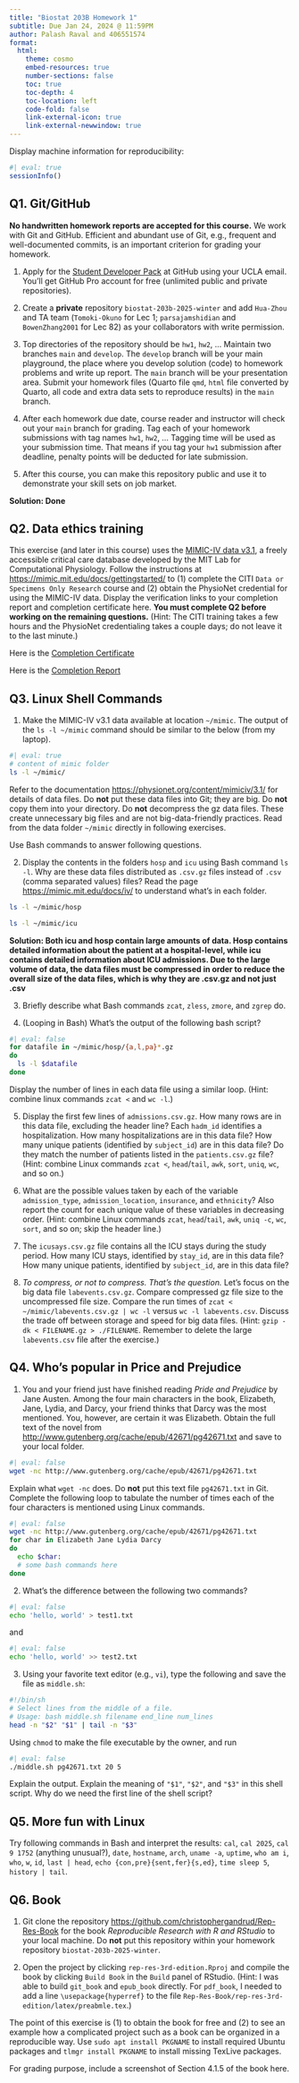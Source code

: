 ```yaml
---
title: "Biostat 203B Homework 1"
subtitle: Due Jan 24, 2024 @ 11:59PM
author: Palash Raval and 406551574
format:
  html:
    theme: cosmo
    embed-resources: true
    number-sections: false
    toc: true
    toc-depth: 4
    toc-location: left
    code-fold: false
    link-external-icon: true
    link-external-newwindow: true
---
```


Display machine information for reproducibility:
```r
#| eval: true
sessionInfo()
```

## Q1. Git/GitHub

**No handwritten homework reports are accepted for this course.** We work with Git and GitHub. Efficient and abundant use of Git, e.g., frequent and well-documented commits, is an important criterion for grading your homework.

1. Apply for the [Student Developer Pack](https://education.github.com/pack) at GitHub using your UCLA email. You'll get GitHub Pro account for free (unlimited public and private repositories).

2. Create a **private** repository `biostat-203b-2025-winter` and add `Hua-Zhou` and TA team (`Tomoki-Okuno` for Lec 1; `parsajamshidian` and `BowenZhang2001` for Lec 82) as your collaborators with write permission.

3. Top directories of the repository should be `hw1`, `hw2`, ... Maintain two branches `main` and `develop`. The `develop` branch will be your main playground, the place where you develop solution (code) to homework problems and write up report. The `main` branch will be your presentation area. Submit your homework files (Quarto file `qmd`, `html` file converted by Quarto, all code and extra data sets to reproduce results) in the `main` branch.

4. After each homework due date, course reader and instructor will check out your `main` branch for grading. Tag each of your homework submissions with tag names `hw1`, `hw2`, ... Tagging time will be used as your submission time. That means if you tag your `hw1` submission after deadline, penalty points will be deducted for late submission.

5. After this course, you can make this repository public and use it to demonstrate your skill sets on job market.

**Solution: Done**

## Q2. Data ethics training

This exercise (and later in this course) uses the [MIMIC-IV data v3.1](https://physionet.org/content/mimiciv/3.1/), a freely accessible critical care database developed by the MIT Lab for Computational Physiology. Follow the instructions at <https://mimic.mit.edu/docs/gettingstarted/> to (1) complete the CITI `Data or Specimens Only Research` course and (2) obtain the PhysioNet credential for using the MIMIC-IV data. Display the verification links to your completion report and completion certificate here. **You must complete Q2 before working on the remaining questions.** (Hint: The CITI training takes a few hours and the PhysioNet credentialing takes a couple days; do not leave it to the last minute.)

Here is the [Completion Certificate](https://www.citiprogram.org/verify/?wc552ff09-b10f-43fb-bcdc-2458a785c674-67239600)

Here is the [Completion Report](https://www.citiprogram.org/verify/?kf7af8d06-4f6f-4487-8157-46ac6c7329bc-67239600)


## Q3. Linux Shell Commands

1. Make the MIMIC-IV v3.1 data available at location `~/mimic`. The output of the `ls -l ~/mimic` command should be similar to the below (from my laptop).
```bash
#| eval: true
# content of mimic folder
ls -l ~/mimic/
```
Refer to the documentation <https://physionet.org/content/mimiciv/3.1/> for details of data files. Do **not** put these data files into Git; they are big. Do **not** copy them into your directory. Do **not** decompress the gz data files. These create unnecessary big files and are not big-data-friendly practices. Read from the data folder `~/mimic` directly in following exercises. 

  Use Bash commands to answer following questions.

2. Display the contents in the folders `hosp` and `icu` using Bash command `ls -l`. Why are these data files distributed as `.csv.gz` files instead of `.csv` (comma separated values) files? Read the page <https://mimic.mit.edu/docs/iv/> to understand what's in each folder.

```bash
ls -l ~/mimic/hosp
```
```bash
ls -l ~/mimic/icu
```

**Solution: Both icu and hosp contain large amounts of data. Hosp contains detailed information about the patient at a hospital-level, while icu contains detailed information about ICU admissions. Due to the large volume of data, the data files must be compressed in order to reduce the overall size of the data files, which is why they are .csv.gz and not just .csv** 


3. Briefly describe what Bash commands `zcat`, `zless`, `zmore`, and `zgrep` do.

4. (Looping in Bash) What's the output of the following bash script?
```bash
#| eval: false
for datafile in ~/mimic/hosp/{a,l,pa}*.gz
do
  ls -l $datafile
done
```
Display the number of lines in each data file using a similar loop. (Hint: combine linux commands `zcat <` and `wc -l`.)

5. Display the first few lines of `admissions.csv.gz`. How many rows are in this data file, excluding the header line? Each `hadm_id` identifies a hospitalization. How many hospitalizations are in this data file? How many unique patients (identified by `subject_id`) are in this data file? Do they match the number of patients listed in the `patients.csv.gz` file? (Hint: combine Linux commands `zcat <`, `head`/`tail`, `awk`, `sort`, `uniq`, `wc`, and so on.)

6. What are the possible values taken by each of the variable `admission_type`, `admission_location`, `insurance`, and `ethnicity`? Also report the count for each unique value of these variables in decreasing order. (Hint: combine Linux commands `zcat`, `head`/`tail`, `awk`, `uniq -c`, `wc`, `sort`, and so on; skip the header line.)

7. The `icusays.csv.gz` file contains all the ICU stays during the study period. How many ICU stays, identified by `stay_id`, are in this data file? How many unique patients, identified by `subject_id`, are in this data file?

8. _To compress, or not to compress. That's the question._ Let's focus on the big data file `labevents.csv.gz`. Compare compressed gz file size to the uncompressed file size. Compare the run times of `zcat < ~/mimic/labevents.csv.gz | wc -l` versus `wc -l labevents.csv`. Discuss the trade off between storage and speed for big data files. (Hint: `gzip -dk < FILENAME.gz > ./FILENAME`. Remember to delete the large `labevents.csv` file after the exercise.)

## Q4. Who's popular in Price and Prejudice

1. You and your friend just have finished reading *Pride and Prejudice* by Jane Austen. Among the four main characters in the book, Elizabeth, Jane, Lydia, and Darcy, your friend thinks that Darcy was the most mentioned. You, however, are certain it was Elizabeth. Obtain the full text of the novel from <http://www.gutenberg.org/cache/epub/42671/pg42671.txt> and save to your local folder. 
```bash
#| eval: false
wget -nc http://www.gutenberg.org/cache/epub/42671/pg42671.txt
```
Explain what `wget -nc` does. Do **not** put this text file `pg42671.txt` in Git. Complete the following loop to tabulate the number of times each of the four characters is mentioned using Linux commands.
```bash
#| eval: false
wget -nc http://www.gutenberg.org/cache/epub/42671/pg42671.txt
for char in Elizabeth Jane Lydia Darcy
do
  echo $char:
  # some bash commands here
done
```

2. What's the difference between the following two commands?
```bash
#| eval: false
echo 'hello, world' > test1.txt
```
and
```bash
#| eval: false
echo 'hello, world' >> test2.txt
```

3. Using your favorite text editor (e.g., `vi`), type the following and save the file as `middle.sh`:
```bash
#!/bin/sh
# Select lines from the middle of a file.
# Usage: bash middle.sh filename end_line num_lines
head -n "$2" "$1" | tail -n "$3"
```
Using `chmod` to make the file executable by the owner, and run
```bash
#| eval: false
./middle.sh pg42671.txt 20 5
```
Explain the output. Explain the meaning of `"$1"`, `"$2"`, and `"$3"` in this shell script. Why do we need the first line of the shell script?

## Q5. More fun with Linux

Try following commands in Bash and interpret the results: `cal`, `cal 2025`, `cal 9 1752` (anything unusual?), `date`, `hostname`, `arch`, `uname -a`, `uptime`, `who am i`, `who`, `w`, `id`, `last | head`, `echo {con,pre}{sent,fer}{s,ed}`, `time sleep 5`, `history | tail`.

## Q6. Book

1. Git clone the repository <https://github.com/christophergandrud/Rep-Res-Book> for the book _Reproducible Research with R and RStudio_ to your local machine. Do **not** put this repository within your homework repository `biostat-203b-2025-winter`.

2. Open the project by clicking `rep-res-3rd-edition.Rproj` and compile the book by clicking `Build Book` in the `Build` panel of RStudio. (Hint: I was able to build `git_book` and `epub_book` directly. For `pdf_book`, I needed to add a line `\usepackage{hyperref}` to the file `Rep-Res-Book/rep-res-3rd-edition/latex/preabmle.tex`.)

The point of this exercise is (1) to obtain the book for free and (2) to see an example how a complicated project such as a book can be organized in a reproducible way. Use `sudo apt install PKGNAME` to install required Ubuntu packages and `tlmgr install PKGNAME` to install missing TexLive packages.

For grading purpose, include a screenshot of Section 4.1.5 of the book here.